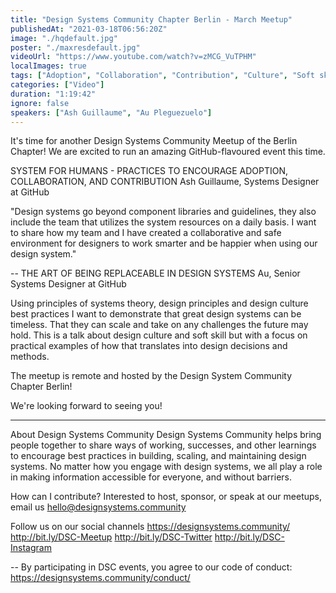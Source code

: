 ```yaml
---
title: "Design Systems Community Chapter Berlin - March Meetup"
publishedAt: "2021-03-18T06:56:20Z"
image: "./hqdefault.jpg"
poster: "./maxresdefault.jpg"
videoUrl: "https://www.youtube.com/watch?v=zMCG_VuTPHM"
localImages: true
tags: ["Adoption", "Collaboration", "Contribution", "Culture", "Soft skills"]
categories: ["Video"]
duration: "1:19:42"
ignore: false
speakers: ["Ash Guillaume", "Au Pleguezuelo"]
---
```


It's time for another Design Systems Community Meetup of the Berlin Chapter! We are excited to run an amazing GitHub-flavoured event this time.

SYSTEM FOR HUMANS - PRACTICES TO ENCOURAGE ADOPTION, COLLABORATION, AND CONTRIBUTION
Ash Guillaume, Systems Designer at GitHub

"Design systems go beyond component libraries and guidelines, they also include the team that utilizes the system resources on a daily basis. I want to share how my team and I have created a collaborative and safe environment for designers to work smarter and be happier when using our design system."

--
THE ART OF BEING REPLACEABLE IN DESIGN SYSTEMS
Au, Senior Systems Designer at GitHub

Using principles of systems theory, design principles and design culture best practices I want to demonstrate that great design systems can be timeless. That they can scale and take on any challenges the future may hold. This is a talk about design culture and soft skill but with a focus on practical examples of how that translates into design decisions and methods.

The meetup is remote and hosted by the Design System Community Chapter Berlin!

We're looking forward to seeing you!

---

About Design Systems Community
Design Systems Community helps bring people together to share ways of working, successes, and other learnings to encourage best practices in building, scaling, and maintaining design systems. No matter how you engage with design systems, we all play a role in making information accessible for everyone, and without barriers.

How can I contribute?
Interested to host, sponsor, or speak at our meetups, email us hello@designsystems.community

Follow us on our social channels
https://designsystems.community/
http://bit.ly/DSC-Meetup
http://bit.ly/DSC-Twitter
http://bit.ly/DSC-Instagram

--
By participating in DSC events, you agree to our code of conduct: https://designsystems.community/conduct/
